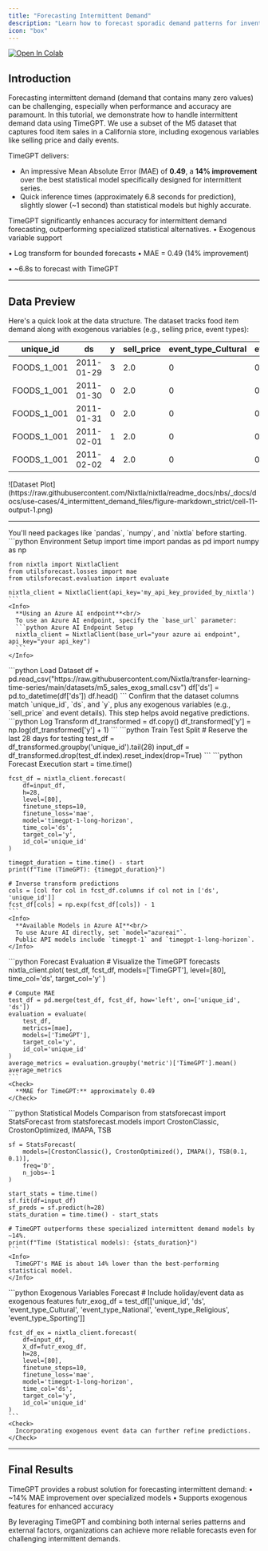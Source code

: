 ```yaml
---
title: "Forecasting Intermittent Demand"
description: "Learn how to forecast sporadic demand patterns for inventory management."
icon: "box"
---
```


[![Open In Colab](https://colab.research.google.com/assets/colab-badge.svg)](https://colab.research.google.com/github/Nixtla/nixtla/blob/main/nbs/docs/tutorials/4_intermittent_demand.ipynb)

## Introduction

Forecasting intermittent demand (demand that contains many zero values) can be challenging, especially when performance and accuracy are paramount. In this tutorial, we demonstrate how to handle intermittent demand data using TimeGPT. We use a subset of the M5 dataset that captures food item sales in a California store, including exogenous variables like selling price and daily events.

TimeGPT delivers:
- An impressive Mean Absolute Error (MAE) of **0.49**, a **14% improvement** over the best statistical model specifically designed for intermittent series.
- Quick inference times (approximately 6.8 seconds for prediction), slightly slower (~1 second) than statistical models but highly accurate.

<Check>
TimeGPT significantly enhances accuracy for intermittent demand forecasting, outperforming specialized statistical alternatives.
</Check>





<CardGroup>
  <Card title="Key Features">
• Exogenous variable support

• Log transform for bounded forecasts
</Card>
  <Card title="Performance">
• MAE = 0.49 (14% improvement)

• ~6.8s to forecast with TimeGPT
</Card>
</CardGroup>

----

## Data Preview

Here's a quick look at the data structure. The dataset tracks food item demand along with exogenous variables (e.g., selling price, event types):

| unique_id | ds         | y | sell_price | event_type_Cultural | event_type_National | event_type_Religious | event_type_Sporting |
|-----------|------------|---|------------|---------------------|---------------------|----------------------|---------------------|
| FOODS_1_001 | 2011-01-29 | 3 | 2.0        | 0                   | 0                   | 0                    | 0                   |
| FOODS_1_001 | 2011-01-30 | 0 | 2.0        | 0                   | 0                   | 0                    | 0                   |
| FOODS_1_001 | 2011-01-31 | 0 | 2.0        | 0                   | 0                   | 0                    | 0                   |
| FOODS_1_001 | 2011-02-01 | 1 | 2.0        | 0                   | 0                   | 0                    | 0                   |
| FOODS_1_001 | 2011-02-02 | 4 | 2.0        | 0                   | 0                   | 0                    | 0                   |

<Frame caption="Figure 1: Visualization of intermittent demand data">
  ![Dataset Plot](https://raw.githubusercontent.com/Nixtla/nixtla/readme_docs/nbs/_docs/docs/use-cases/4_intermittent_demand_files/figure-markdown_strict/cell-11-output-1.png)
</Frame>

----

<Steps>
  <Step title="Step 1: Environment Setup">
    <Info>
      You'll need packages like `pandas`, `numpy`, and `nixtla` before starting.
    </Info>
    ```python Environment Setup
    import time
    import pandas as pd
    import numpy as np

    from nixtla import NixtlaClient
    from utilsforecast.losses import mae
    from utilsforecast.evaluation import evaluate

    nixtla_client = NixtlaClient(api_key='my_api_key_provided_by_nixtla')
    ```
    <Info>
      **Using an Azure AI endpoint**<br/>
      To use an Azure AI endpoint, specify the `base_url` parameter:
      ```python Azure AI Endpoint Setup
      nixtla_client = NixtlaClient(base_url="your azure ai endpoint", api_key="your api_key")
      ```
    </Info>
  </Step>

  <Step title="Step 2: Load the Dataset">
    ```python Load Dataset
    df = pd.read_csv("https://raw.githubusercontent.com/Nixtla/transfer-learning-time-series/main/datasets/m5_sales_exog_small.csv")
    df['ds'] = pd.to_datetime(df['ds'])
    df.head()
    ```
    <Check>
      Confirm that the dataset columns match `unique_id`, `ds`, and `y`, plus any exogenous variables (e.g., `sell_price` and event details).
    </Check>
  </Step>

  <Step title="Step 3: Transform the Data">
    <AccordionGroup>
      <Accordion title="Perform a Log Transform">
        <Info>
          This step helps avoid negative predictions.
        </Info>
        ```python Log Transform
        df_transformed = df.copy()
        df_transformed['y'] = np.log(df_transformed['y'] + 1)
        ```
      </Accordion>
      <Accordion title="Create Train/Test Splits">
        ```python Train Test Split
        # Reserve the last 28 days for testing
        test_df = df_transformed.groupby('unique_id').tail(28)
        input_df = df_transformed.drop(test_df.index).reset_index(drop=True)
        ```
      </Accordion>
    </AccordionGroup>
  </Step>

  <Step title="Step 4: Forecast with TimeGPT">
    ```python Forecast Execution
    start = time.time()

    fcst_df = nixtla_client.forecast(
        df=input_df,
        h=28,
        level=[80],
        finetune_steps=10,
        finetune_loss='mae',
        model='timegpt-1-long-horizon',
        time_col='ds',
        target_col='y',
        id_col='unique_id'
    )

    timegpt_duration = time.time() - start
    print(f"Time (TimeGPT): {timegpt_duration}")

    # Inverse transform predictions
    cols = [col for col in fcst_df.columns if col not in ['ds', 'unique_id']]
    fcst_df[cols] = np.exp(fcst_df[cols]) - 1
    ```
    <Info>
      **Available Models in Azure AI**<br/>
      To use Azure AI directly, set `model="azureai"`.
      Public API models include `timegpt-1` and `timegpt-1-long-horizon`.
    </Info>
  </Step>

  <Step title="Step 5: Evaluate the Forecasts">
    ```python Forecast Evaluation
    # Visualize the TimeGPT forecasts
    nixtla_client.plot(
        test_df,
        fcst_df,
        models=['TimeGPT'],
        level=[80],
        time_col='ds',
        target_col='y'
    )

    # Compute MAE
    test_df = pd.merge(test_df, fcst_df, how='left', on=['unique_id', 'ds'])
    evaluation = evaluate(
        test_df,
        metrics=[mae],
        models=['TimeGPT'],
        target_col='y',
        id_col='unique_id'
    )
    average_metrics = evaluation.groupby('metric')['TimeGPT'].mean()
    average_metrics
    ```
    <Check>
      **MAE for TimeGPT:** approximately 0.49
    </Check>
  </Step>

  <Step title="Step 6: Compare with Statistical Models">
    ```python Statistical Models Comparison
    from statsforecast import StatsForecast
    from statsforecast.models import CrostonClassic, CrostonOptimized, IMAPA, TSB

    sf = StatsForecast(
        models=[CrostonClassic(), CrostonOptimized(), IMAPA(), TSB(0.1, 0.1)],
        freq='D',
        n_jobs=-1
    )

    start_stats = time.time()
    sf.fit(df=input_df)
    sf_preds = sf.predict(h=28)
    stats_duration = time.time() - start_stats

    # TimeGPT outperforms these specialized intermittent demand models by ~14%.
    print(f"Time (Statistical models): {stats_duration}")
    ```
    <Info>
      TimeGPT's MAE is about 14% lower than the best-performing statistical model.
    </Info>
  </Step>

  <Step title="Step 7: Use Exogenous Variables">
    ```python Exogenous Variables Forecast
    # Include holiday/event data as exogenous features
    futr_exog_df = test_df[['unique_id', 'ds', 'event_type_Cultural', 'event_type_National', 'event_type_Religious', 'event_type_Sporting']]

    fcst_df_ex = nixtla_client.forecast(
        df=input_df,
        X_df=futr_exog_df,
        h=28,
        level=[80],
        finetune_steps=10,
        finetune_loss='mae',
        model='timegpt-1-long-horizon',
        time_col='ds',
        target_col='y',
        id_col='unique_id'
    )
    ```
    <Check>
      Incorporating exogenous event data can further refine predictions.
    </Check>
  </Step>
</Steps>

----

## Final Results

TimeGPT provides a robust solution for forecasting intermittent demand:
• ~14% MAE improvement over specialized models
• Supports exogenous features for enhanced accuracy

<Info>
By leveraging TimeGPT and combining both internal series patterns and external factors, organizations can achieve more reliable forecasts even for challenging intermittent demands.
</Info>